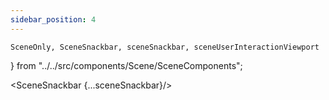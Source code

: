 ```yaml
---
sidebar_position: 4
---
```


    SceneOnly, SceneSnackbar, sceneSnackbar, sceneUserInteractionViewport
} from "../../src/components/Scene/SceneComponents";

<SceneSnackbar {...sceneSnackbar}/>
